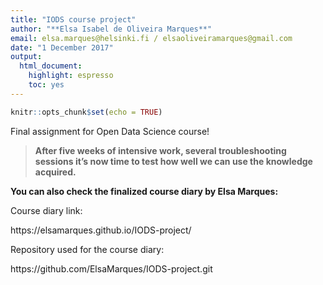 ```yaml
---
title: "IODS course project"
author: "**Elsa Isabel de Oliveira Marques**"
email: elsa.marques@helsinki.fi / elsaoliveiramarques@gmail.com
date: "1 December 2017"
output:
  html_document:
    highlight: espresso
    toc: yes
---
```


```r
knitr::opts_chunk$set(echo = TRUE)
```

Final assignment for Open Data Science course!

> **After five weeks of intensive work, several troubleshooting sessions it's now time to test how well we can use the knowledge acquired.** 

**You can also check the finalized course diary by Elsa Marques:**

Course diary link:

https://elsamarques.github.io/IODS-project/

Repository used for the course diary:

https://github.com/ElsaMarques/IODS-project.git

